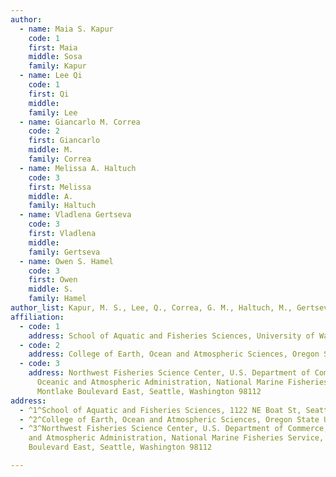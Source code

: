```yaml
---
author:
  - name: Maia S. Kapur
    code: 1
    first: Maia
    middle: Sosa
    family: Kapur
  - name: Lee Qi
    code: 1
    first: Qi
    middle: 
    family: Lee
  - name: Giancarlo M. Correa
    code: 2
    first: Giancarlo
    middle: M.
    family: Correa
  - name: Melissa A. Haltuch
    code: 3
    first: Melissa
    middle: A.
    family: Haltuch
  - name: Vladlena Gertseva
    code: 3
    first: Vladlena
    middle: 
    family: Gertseva
  - name: Owen S. Hamel
    code: 3
    first: Owen
    middle: S.
    family: Hamel
author_list: Kapur, M. S., Lee, Q., Correa, G. M., Haltuch, M., Gertseva, V., and Hamel, O
affiliation:
  - code: 1
    address: School of Aquatic and Fisheries Sciences, University of Washington, 1122 NE Boat St, Seattle, WA 98105
  - code: 2
    address: College of Earth, Ocean and Atmospheric Sciences, Oregon State University, 104 CEOAS Admin. Bldg. Corvallis, OR 97331-5503
  - code: 3
    address: Northwest Fisheries Science Center, U.S. Department of Commerce, National
      Oceanic and Atmospheric Administration, National Marine Fisheries Service, 2725
      Montlake Boulevard East, Seattle, Washington 98112
address:
  - ^1^School of Aquatic and Fisheries Sciences, 1122 NE Boat St, Seattle, WA 98105
  - ^2^College of Earth, Ocean and Atmospheric Sciences, Oregon State University, 104 CEOAS Admin. Bldg. Corvallis, OR 97331-5503
  - ^3^Northwest Fisheries Science Center, U.S. Department of Commerce, National Oceanic
    and Atmospheric Administration, National Marine Fisheries Service, 2725 Montlake
    Boulevard East, Seattle, Washington 98112

---
```

